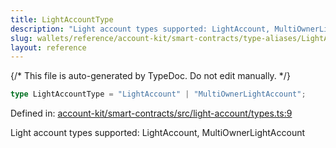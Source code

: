 ```yaml
---
title: LightAccountType
description: "Light account types supported: LightAccount, MultiOwnerLightAccount"
slug: wallets/reference/account-kit/smart-contracts/type-aliases/LightAccountType
layout: reference
---
```


{/* This file is auto-generated by TypeDoc. Do not edit manually. */}

```ts
type LightAccountType = "LightAccount" | "MultiOwnerLightAccount";
```

Defined in: [account-kit/smart-contracts/src/light-account/types.ts:9](https://github.com/alchemyplatform/aa-sdk/blob/dc58c113ff1eeb06d4b3f76c505cbbaad47db8fc/account-kit/smart-contracts/src/light-account/types.ts#L9)

Light account types supported: LightAccount, MultiOwnerLightAccount
